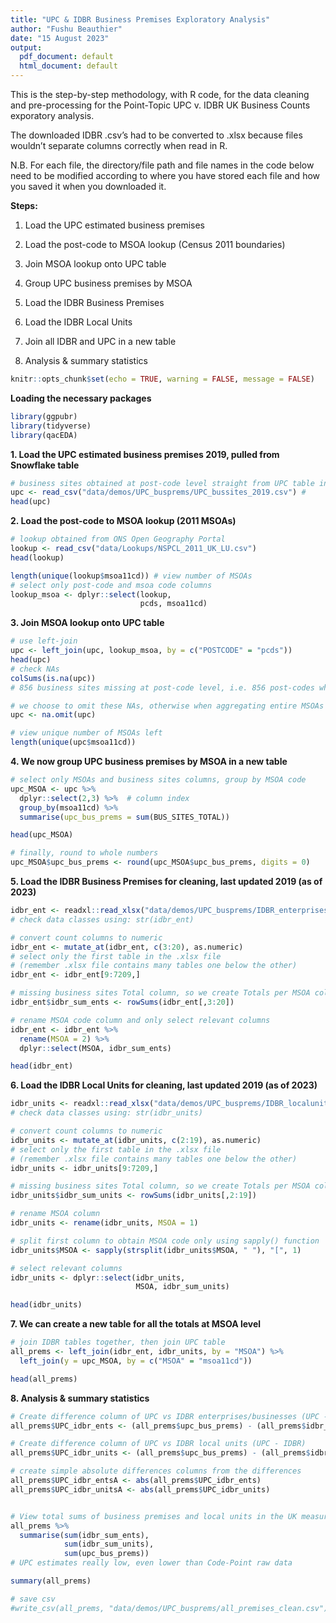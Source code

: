 ```yaml
---
title: "UPC & IDBR Business Premises Exploratory Analysis"
author: "Fushu Beauthier"
date: "15 August 2023"
output:
  pdf_document: default
  html_document: default
---
```

This is the step-by-step methodology, with R code, for the data cleaning and pre-processing for the Point-Topic UPC v. IDBR UK Business Counts exporatory analysis.

The downloaded IDBR .csv's had to be converted to .xlsx because files wouldn't separate columns correctly when read in R.

N.B. For each file, the directory/file path and file names in the code below need to be modified according to where you have stored each file and how you saved it when you downloaded it.

**Steps:**

1. Load the UPC estimated business premises

2. Load the post-code to MSOA lookup (Census 2011 boundaries)

3. Join MSOA lookup onto UPC table

4. Group UPC business premises by MSOA

5. Load the IDBR Business Premises

6. Load the IDBR Local Units

7. Join all IDBR and UPC in a new table

8. Analysis & summary statistics


```r
knitr::opts_chunk$set(echo = TRUE, warning = FALSE, message = FALSE)
```

**Loading the necessary packages**
```r
library(ggpubr)
library(tidyverse)
library(qacEDA)
```

**1. Load the UPC estimated business premises 2019, pulled from Snowflake table**
```r
# business sites obtained at post-code level straight from UPC table in Snowflake
upc <- read_csv("data/demos/UPC_busprems/UPC_bussites_2019.csv") # 
head(upc)
```


**2. Load the post-code to MSOA lookup (2011 MSOAs)**
```r
# lookup obtained from ONS Open Geography Portal
lookup <- read_csv("data/Lookups/NSPCL_2011_UK_LU.csv")
head(lookup)

length(unique(lookup$msoa11cd)) # view number of MSOAs
# select only post-code and msoa code columns
lookup_msoa <- dplyr::select(lookup,
                             pcds, msoa11cd)
```


**3. Join MSOA lookup onto UPC table**
```r
# use left-join
upc <- left_join(upc, lookup_msoa, by = c("POSTCODE" = "pcds"))
head(upc)
# check NAs
colSums(is.na(upc)) 
# 856 business sites missing at post-code level, i.e. 856 post-codes where business sites not counted

# we choose to omit these NAs, otherwise when aggregating entire MSOAs will become NA
upc <- na.omit(upc)

# view unique number of MSOAs left
length(unique(upc$msoa11cd))
```


**4. We now group UPC business premises by MSOA in a new table**
```r
# select only MSOAs and business sites columns, group by MSOA code
upc_MSOA <- upc %>%
  dplyr::select(2,3) %>%  # column index
  group_by(msoa11cd) %>%
  summarise(upc_bus_prems = sum(BUS_SITES_TOTAL))

head(upc_MSOA)

# finally, round to whole numbers
upc_MSOA$upc_bus_prems <- round(upc_MSOA$upc_bus_prems, digits = 0)
```


**5. Load the IDBR Business Premises for cleaning, last updated 2019 (as of 2023)**
```r
idbr_ent <- readxl::read_xlsx("data/demos/UPC_busprems/IDBR_enterprises_2019.xlsx")
# check data classes using: str(idbr_ent)

# convert count columns to numeric
idbr_ent <- mutate_at(idbr_ent, c(3:20), as.numeric)
# select only the first table in the .xlsx file
# (remember .xlsx file contains many tables one below the other)
idbr_ent <- idbr_ent[9:7209,]

# missing business sites Total column, so we create Totals per MSOA column
idbr_ent$idbr_sum_ents <- rowSums(idbr_ent[,3:20])

# rename MSOA code column and only select relevant columns
idbr_ent <- idbr_ent %>%
  rename(MSOA = 2) %>%
  dplyr::select(MSOA, idbr_sum_ents)

head(idbr_ent)
```


**6. Load the IDBR Local Units for cleaning, last updated 2019 (as of 2023)**
```r
idbr_units <- readxl::read_xlsx("data/demos/UPC_busprems/IDBR_localunits_2019.xlsx")
# check data classes using: str(idbr_units)

# convert count columns to numeric
idbr_units <- mutate_at(idbr_units, c(2:19), as.numeric)
# select only the first table in the .xlsx file
# (remember .xlsx file contains many tables one below the other)
idbr_units <- idbr_units[9:7209,]

# missing business sites Total column, so we create Totals per MSOA column
idbr_units$idbr_sum_units <- rowSums(idbr_units[,2:19])

# rename MSOA column
idbr_units <- rename(idbr_units, MSOA = 1)

# split first column to obtain MSOA code only using sapply() function
idbr_units$MSOA <- sapply(strsplit(idbr_units$MSOA, " "), "[", 1)

# select relevant columns
idbr_units <- dplyr::select(idbr_units,
                            MSOA, idbr_sum_units)

head(idbr_units)
```


**7. We can create a new table for all the totals at MSOA level**
```r
# join IDBR tables together, then join UPC table
all_prems <- left_join(idbr_ent, idbr_units, by = "MSOA") %>%
  left_join(y = upc_MSOA, by = c("MSOA" = "msoa11cd"))

head(all_prems)
```


**8. Analysis & summary statistics**
```r
# Create difference column of UPC vs IDBR enterprises/businesses (UPC - IDBR)
all_prems$UPC_idbr_ents <- (all_prems$upc_bus_prems) - (all_prems$idbr_sum_ents)

# Create difference column of UPC vs IDBR local units (UPC - IDBR)
all_prems$UPC_idbr_units <- (all_prems$upc_bus_prems) - (all_prems$idbr_sum_units)

# create simple absolute differences columns from the differences
all_prems$UPC_idbr_entsA <- abs(all_prems$UPC_idbr_ents)
all_prems$UPC_idbr_unitsA <- abs(all_prems$UPC_idbr_units)


# View total sums of business premises and local units in the UK measured in UPC and each IDBR
all_prems %>%
  summarise(sum(idbr_sum_ents),
            sum(idbr_sum_units),
            sum(upc_bus_prems))
# UPC estimates really low, even lower than Code-Point raw data

summary(all_prems)

# save csv
#write_csv(all_prems, "data/demos/UPC_busprems/all_premises_clean.csv")
```